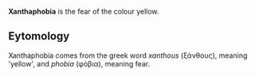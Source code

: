 '''Xanthaphobia''' is the fear of the colour yellow.

==Eytomology==

Xanthaphobia comes from the greek word ''xanthous'' (ξάνθους), meaning 'yellow', and ''phobia'' (φόβια), meaning fear.
